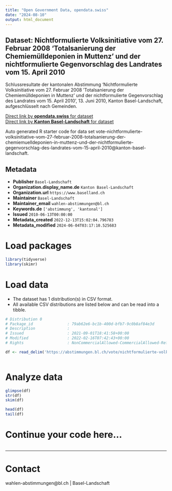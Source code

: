 ```yaml
---
title: "Open Government Data, opendata.swiss"
date: "2024-08-10"
output: html_document
---
```


## Dataset: Nichtformulierte Volksinitiative vom 27. Februar 2008 'Totalsanierung der Chemiemülldeponien in Muttenz' und der nichtformulierte Gegenvorschlag des Landrates vom 15. April 2010

Schlussresultate der kantonalen Abstimmung 'Nichtformulierte Volksinitiative vom 27. Februar 2008 'Totalsanierung der Chemiemülldeponien in Muttenz' und der nichtformulierte Gegenvorschlag des Landrates vom 15. April 2010', 13. Juni 2010, Kanton Basel-Landschaft, aufgeschlüsselt nach Gemeinden.

[Direct link by **opendata.swiss** for dataset](https://opendata.swiss/de/dataset/nichtformulierte-volksinitiative-vom-27-februar-2008-totalsanierung-der-chemiemulldeponien-2010)<br>
[Direct link by **Kanton Basel-Landschaft** for dataset](https://abstimmungen.bl.ch/vote/nichtformulierte-volksinitiative-vom-27-februar-2008-totalsanierung-der-chemiemuelldeponien-in-muttenz-und-der-nichtformulierte-gegenvorschlag-des-landrates-vom-15-april-2010/data)

Auto generated R starter code for data set vote-nichtformulierte-volksinitiative-vom-27-februar-2008-totalsanierung-der-chemiemuelldeponien-in-muttenz-und-der-nichtformulierte-gegenvorschlag-des-landrates-vom-15-april-2010@kanton-basel-landschaft.

## Metadata

- **Publisher** `Basel-Landschaft`
- **Organization.display_name.de** `Kanton Basel-Landschaft`
- **Organization.url** `https://www.baselland.ch`
- **Maintainer** `Basel-Landschaft`
- **Maintainer_email** `wahlen-abstimmungen@bl.ch`
- **Keywords.de** `['abstimmung', 'kantonal']`
- **Issued** `2010-06-13T00:00:00`
- **Metadata_created** `2022-12-13T15:02:04.796783`
- **Metadata_modified** `2024-06-04T03:17:10.525683`


# Load packages

```r

library(tidyverse)
library(skimr)

```

# Load data

-   The dataset has 1 distribution(s) in CSV format.
-   All available CSV distributions are listed below and can be read into a tibble.

```r

# Distribution 0
# Package_id               : 79ab62e6-bc1b-400d-bfb7-9c0b8af84e3d
# Description              : 
# Issued                   : 2021-09-01T18:41:58+00:00
# Modified                 : 2022-02-16T07:42:43+00:00
# Rights                   : NonCommercialAllowed-CommercialAllowed-ReferenceRequired

df <- read_delim('https://abstimmungen.bl.ch/vote/nichtformulierte-volksinitiative-vom-27-februar-2008-totalsanierung-der-chemiemuelldeponien-in-muttenz-und-der-nichtformulierte-gegenvorschlag-des-landrates-vom-15-april-2010/data-csv')



```

# Analyze data

```r

glimpse(df)
str(df)
skim(df)

head(df)
tail(df)

```

# Continue your code here...

```r

```

------------------------------------------------------------------------

# Contact

wahlen-abstimmungen@bl.ch | Basel-Landschaft
